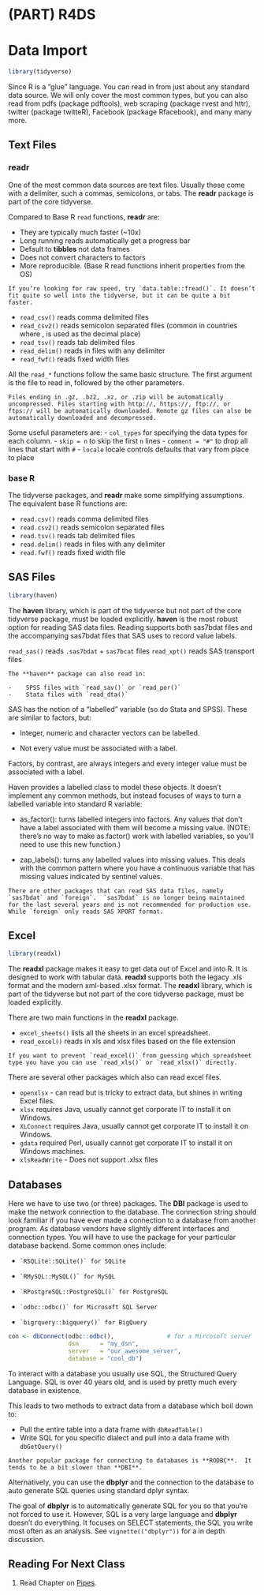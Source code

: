 # (PART) R4DS {-}

# Data Import

```r
library(tidyverse)
```

Since R is a "glue" language.  You can read in from just about any standard data source.  We will only cover the most common types, but you can also read from pdfs (package pdftools), web scraping (package rvest and httr), twitter (package twitteR), Facebook (package Rfacebook), and many many more.

## Text Files

### readr
One of the most common data sources are text files.  Usually these come with a delimiter, such a commas, semicolons, or tabs.  The **readr** package is part of the core tidyverse.

Compared to Base R `read` functions, **readr** are:

-    They are typically much faster (~10x)
-    Long running reads automatically get a progress bar
-    Default to **tibbles** not data frames
-    Does not convert characters to factors
-    More reproducible. (Base R read functions inherit properties from the OS)

```block2
If you’re looking for raw speed, try `data.table::fread()`. It doesn’t fit quite so well into the tidyverse, but it can be quite a bit faster.
```

-    `read_csv()` reads comma delimited files
-    `read_csv2()` reads semicolon separated files (common in countries where , is used as the decimal place)
-    `read_tsv()` reads tab delimited files
-    `read_delim()` reads in files with any delimiter
-    `read_fwf()` reads fixed width files

All the `read_*` functions follow the same basic structure.  The first argument is the file to read in, followed by the other parameters.  

```block
Files ending in .gz, .bz2, .xz, or .zip will be automatically uncompressed. Files starting with http://, https://, ftp://, or ftps:// will be automatically downloaded. Remote gz files can also be automatically downloaded and decompressed.
```

Some useful parameters are:
-   `col_types` for specifying the data types for each column.
-   `skip = n`  to skip the first `n` lines
-   `comment = "#"` to drop all lines that start with `#`
-   `locale` locale controls defaults that vary from place to place 


### base R

The tidyverse packages, and **readr** make some simplifying assumptions.  The equivalent base R functions are:

-    `read.csv()` reads comma delimited files
-    `read.csv2()` reads semicolon separated files
-    `read.tsv()` reads tab delimited files
-    `read.delim()` reads in files with any delimiter
-    `read.fwf()` reads fixed width file

## SAS Files

```r
library(haven)
```

The **haven** library, which is part of the tidyverse but not part of the core tidyverse package, must be loaded explicitly.  **haven** is the most robust option for reading SAS data files. Reading supports both sas7bdat files and the accompanying sas7bdat files that SAS uses to record value labels.

`read_sas()` reads `.sas7bdat` + `sas7bcat` files
`read_xpt()` reads SAS transport files

```block
The **haven** package can also read in:

-    SPSS files with `read_sav()` or `read_por()` 
-    Stata files with `read_dta()`
```

SAS has the notion of a “labelled” variable (so do Stata and SPSS). These are similar to factors, but:

-    Integer, numeric and character vectors can be labelled.

-    Not every value must be associated with a label.

Factors, by contrast, are always integers and every integer value must be associated with a label.

Haven provides a labelled class to model these objects. It doesn’t implement any common methods, but instead focuses of ways to turn a labelled variable into standard R variable:

-    as_factor(): turns labelled integers into factors. Any values that don’t have a label associated with them will become a missing value. (NOTE: there’s no way to make as.factor() work with labelled variables, so you’ll need to use this new function.)

-    zap_labels(): turns any labelled values into missing values. This deals with the common pattern where you have a continuous variable that has missing values indicated by sentinel values.

```block2
There are other packages that can read SAS data files, namely `sas7bdat` and `foreign`.  `sas7bdat` is no longer being maintained for the last several years and is not recommended for production use. While `foreign` only reads SAS XPORT format.
```


## Excel

```r
library(readxl)
```

The **readxl** package makes it easy to get data out of Excel and into R. It is designed to work with tabular data. **readxl** supports both the legacy .xls format and the modern xml-based .xlsx format. The **readxl** library, which is part of the tidyverse but not part of the core tidyverse package, must be loaded explicitly. 

There are two main functions in the **readxl** package.

-    `excel_sheets()` lists all the sheets in an excel spreadsheet.
-    ` read_excel()` reads in xls and xlsx files based on the file extension


```block
If you want to prevent `read_excel()` from guessing which spreadsheet type you have you can use `read_xls()` or `read_xlsx()` directly.
```

There are several other packages which also can read excel files.

-   `openxlsx` - can read but is tricky to extract data, but shines in writing Excel files.
-   `xlsx` requires Java, usually cannot get corporate IT to install it on Windows.
-   `XLConnect` requires Java, usually cannot get corporate IT to install it on Windows.
-   `gdata` required Perl, usually cannot get corporate IT to install it on Windows machines.
-   `xlsReadWrite` - Does not support .xlsx files


## Databases

Here we have to use two (or three) packages.  The **DBI** package is used to make the network connection to the database.  The connection string should look familiar if you have ever made a connection to a database from another program.  As database vendors have slightly different interfaces and connection types.  You will have to use the package for your particular database backend.  Some common ones include:

-     `RSQLite::SQLite()` for SQLite
-     `RMySQL::MySQL()` for MySQL
-     `RPostgreSQL::PostgreSQL()` for PostgreSQL
-     `odbc::odbc()` for Microsoft SQL Server
-     `bigrquery::bigquery()` for BigQuery

```r
con <- dbConnect(odbc::odbc(),               # for a Mircosoft server
                 dsn      = "my_dsn", 
                 server   = "our_awesome_server",
                 database = "cool_db")
```

To interact with a database you usually use SQL, the Structured Query Language. SQL is over 40 years old, and is used by pretty much every database in existence. 

This leads to two methods to extract data from a database which boil down to:

-    Pull the entire table into a data frame with `dbReadTable()`
-    Write SQL for you specific dialect and pull into a data frame with `dbGetQuery()`

```block
Another popular package for connecting to databases is **RODBC**.  It tends to be a bit slower than **DBI**.  
```

Alternatively, you can use the **dbplyr** and the connection to the database to auto generate SQL queries using standard dplyr syntax.

The goal of **dbplyr** is to automatically generate SQL for you so that you’re not forced to use it. However, SQL is a very large language and **dbplyr** doesn’t do everything. It focuses on SELECT statements, the SQL you write most often as an analysis.  See `vignette(("dbplyr"))` for a in depth discussion.

## Reading For Next Class

1. Read Chapter on [Pipes](http://r4ds.had.co.nz/pipes.html).